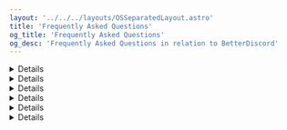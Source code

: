 ```yaml
---
layout: '../../../layouts/OSSeparatedLayout.astro'
title: 'Frequently Asked Questions'
og_title: 'Frequently Asked Questions'
og_desc: 'Frequently Asked Questions in relation to BetterDiscord'
---
```



<Details summary={'"How do I use BetterDiscord?"'}>
BetterDiscord is an source available platform for people to create and use addons to Discord, to make it the best experience for others.

The plugins that are made for BetterDiscord are usually Quality-of-life type add-ons, and there are many themes that can be highly customisable, or have been carefully crafted.

If you wish to use BetterDiscord, download it from the <ExternalLink href='https://betterdiscord.app'>official website</ExternalLink> and follow the guide <a href='/BetterDiscord/install'>here</a>. Then download <ExternalLink href='https://betterdiscord.app/themes'>themes</ExternalLink> and <ExternalLink href='https://betterdiscord.app/plugins'>plugins</ExternalLink> and <a href='/BetterDiscord/faq'>add them to BetterDiscord</a>.

</Details>

<Details summary={'"How do I install themes and plugins?"'}>
You can follow the guide <a href="/BetterDiscord/v-addons">here</a> or follow the instructions below:

1\. Download the plugins/themes that you want to from the <ExternalLink href='https://betterdiscord.app'>BetterDiscord website</ExternalLink>.

2\. In Discord, go to the settings (<img src='https://i.imgur.com/H1XCRcO.png' alt='Cog icon' class='cog-img' />) and then go to "plugins" or "themes" under the BetterDiscord settings, depending on what you wish to install.

3\. Click "Open (Themes/Plugins) Folder".

4\. Move the files into the respective folders.

5\. Enable them back in Discord, by going back to "plugins" or "themes" in settings, and enable them as is shown
below:

<img src='https://i.imgur.com/g0u2XRJ.png' alt='enable plugins and themes' />

</Details>

<Details summary={'"I use PTB/Canary, where do I install to?"'}>
On the locations, try changing `Discord` to `DiscordCanary` or `DiscordPTB` instead.

</Details>

<Details summary={'"How do I uninstall BetterDiscord?"'}>
You can follow the guide <a href="/BetterDiscord/v-uninstall">here</a> or follow the instructions below:

1\. Open up the installer (it is recommended to get a new one from the <ExternalLink href='https://betterdiscord.app'>BetterDiscord website</ExternalLink>).

2\. Click that you accept the license agreement, then "next". If you cannot do so, click specifically on the text
next to the checkbox, as is shown below.

<img src='https://i.imgur.com/aIjzoAf.png' alt='Click the text!' />

3\. Click 'uninstall', the bottom location

4\. Allow for it to uninstall

5\. (Optional) Go to your BetterDiscord folder and remove everything from it (which can be accessed from
`~/.config/BetterDiscord`). You can also delete the installer if you do not wish to use BD anymore.

</Details>

<Details summary={'"Where are my BetterDiscord folders located?"'}>
You will have to use the search/paste function for your file explorer to get to the folder that you need. This
will be dependent on your specific version of Linux.

For the BetterDiscord folder:

`~/.config/BetterDiscord`

For the Plugins folder:

`~/.config/BetterDiscord/plugins`

For the Themes folder:

`~/.config/BetterDiscord/themes`

</Details>

<Details summary={'"How do I use React Devtools with a Flatpak installation of Discord?"'}>
Use the command `flatpak override --user --filesystem\=/home/$USER/.config/google-chrome/Default/Extensions/fmkadmapgofadopljbjfkapdkoienihi com.discordapp.Discord` in your terminal to allow for Flatpak to have access to the React Devtools extension.
\* Note: in the future when React Devtools supports other chromium sources to get the extension, this one will only work with Google Chrome's file location. I will not add where they are for other chromium browsers.

</Details>